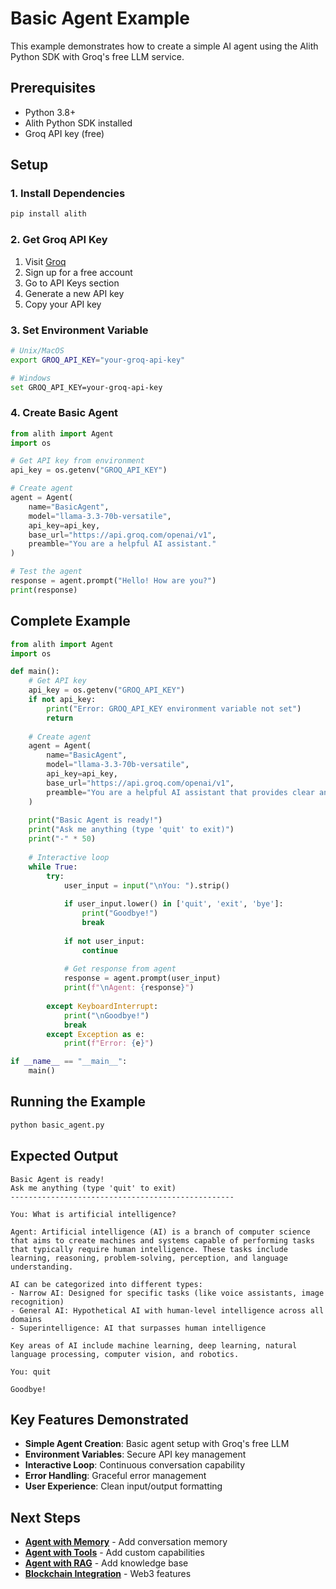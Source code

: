 
# Basic Agent Example

This example demonstrates how to create a simple AI agent using the Alith Python SDK with Groq's free LLM service.

## Prerequisites

- Python 3.8+
- Alith Python SDK installed
- Groq API key (free)

## Setup

<Steps>

### 1. Install Dependencies

```bash
pip install alith
```

### 2. Get Groq API Key

1. Visit [Groq](https://groq.com)
2. Sign up for a free account
3. Go to API Keys section
4. Generate a new API key
5. Copy your API key

### 3. Set Environment Variable

```bash
# Unix/MacOS
export GROQ_API_KEY="your-groq-api-key"

# Windows
set GROQ_API_KEY=your-groq-api-key
```

### 4. Create Basic Agent

```python
from alith import Agent
import os

# Get API key from environment
api_key = os.getenv("GROQ_API_KEY")

# Create agent
agent = Agent(
    name="BasicAgent",
    model="llama-3.3-70b-versatile",
    api_key=api_key,
    base_url="https://api.groq.com/openai/v1",
    preamble="You are a helpful AI assistant."
)

# Test the agent
response = agent.prompt("Hello! How are you?")
print(response)
```

</Steps>

## Complete Example

```python
from alith import Agent
import os

def main():
    # Get API key
    api_key = os.getenv("GROQ_API_KEY")
    if not api_key:
        print("Error: GROQ_API_KEY environment variable not set")
        return
    
    # Create agent
    agent = Agent(
        name="BasicAgent",
        model="llama-3.3-70b-versatile",
        api_key=api_key,
        base_url="https://api.groq.com/openai/v1",
        preamble="You are a helpful AI assistant that provides clear and accurate answers."
    )
    
    print("Basic Agent is ready!")
    print("Ask me anything (type 'quit' to exit)")
    print("-" * 50)
    
    # Interactive loop
    while True:
        try:
            user_input = input("\nYou: ").strip()
            
            if user_input.lower() in ['quit', 'exit', 'bye']:
                print("Goodbye!")
                break
            
            if not user_input:
                continue
            
            # Get response from agent
            response = agent.prompt(user_input)
            print(f"\nAgent: {response}")
            
        except KeyboardInterrupt:
            print("\nGoodbye!")
            break
        except Exception as e:
            print(f"Error: {e}")

if __name__ == "__main__":
    main()
```

## Running the Example

```bash
python basic_agent.py
```

## Expected Output

```
Basic Agent is ready!
Ask me anything (type 'quit' to exit)
--------------------------------------------------

You: What is artificial intelligence?

Agent: Artificial intelligence (AI) is a branch of computer science that aims to create machines and systems capable of performing tasks that typically require human intelligence. These tasks include learning, reasoning, problem-solving, perception, and language understanding.

AI can be categorized into different types:
- Narrow AI: Designed for specific tasks (like voice assistants, image recognition)
- General AI: Hypothetical AI with human-level intelligence across all domains
- Superintelligence: AI that surpasses human intelligence

Key areas of AI include machine learning, deep learning, natural language processing, computer vision, and robotics.

You: quit

Goodbye!
```

## Key Features Demonstrated

- **Simple Agent Creation**: Basic agent setup with Groq's free LLM
- **Environment Variables**: Secure API key management
- **Interactive Loop**: Continuous conversation capability
- **Error Handling**: Graceful error management
- **User Experience**: Clean input/output formatting

## Next Steps

- **[Agent with Memory](./agent-memory.mdx)** - Add conversation memory
- **[Agent with Tools](./agent-tools.mdx)** - Add custom capabilities
- **[Agent with RAG](./agent-rag.mdx)** - Add knowledge base
- **[Blockchain Integration](./agent-blockchain.mdx)** - Web3 features
